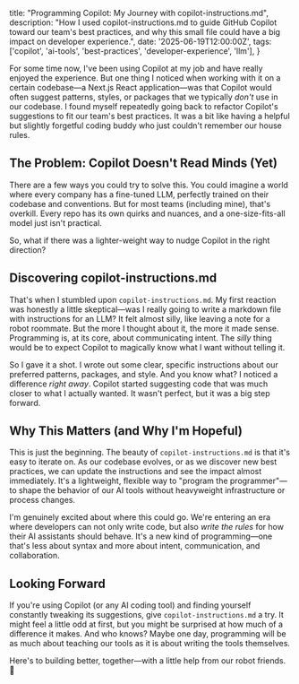   title: "Programming Copilot: My Journey with copilot-instructions.md",
  description: "How I used copilot-instructions.md to guide GitHub Copilot toward our team's best practices, and why this small file could have a big impact on developer experience.",
  date: '2025-06-19T12:00:00Z',
  tags: ['copilot', 'ai-tools', 'best-practices', 'developer-experience', 'llm'],
}

For some time now, I've been using Copilot at my job and have really enjoyed the experience. But one thing I noticed when working with it on a certain codebase—a Next.js React application—was that Copilot would often suggest patterns, styles, or packages that we typically *don't* use in our codebase. I found myself repeatedly going back to refactor Copilot's suggestions to fit our team's best practices. It was a bit like having a helpful but slightly forgetful coding buddy who just couldn't remember our house rules.

## The Problem: Copilot Doesn't Read Minds (Yet)

There are a few ways you could try to solve this. You could imagine a world where every company has a fine-tuned LLM, perfectly trained on their codebase and conventions. But for most teams (including mine), that's overkill. Every repo has its own quirks and nuances, and a one-size-fits-all model just isn't practical.

So, what if there was a lighter-weight way to nudge Copilot in the right direction?

## Discovering copilot-instructions.md

That's when I stumbled upon `copilot-instructions.md`. My first reaction was honestly a little skeptical—was I really going to write a markdown file with instructions for an LLM? It felt almost silly, like leaving a note for a robot roommate. But the more I thought about it, the more it made sense. Programming is, at its core, about communicating intent. The *silly* thing would be to expect Copilot to magically know what I want without telling it.

So I gave it a shot. I wrote out some clear, specific instructions about our preferred patterns, packages, and style. And you know what? I noticed a difference *right away*. Copilot started suggesting code that was much closer to what I actually wanted. It wasn't perfect, but it was a big step forward.

## Why This Matters (and Why I'm Hopeful)

This is just the beginning. The beauty of `copilot-instructions.md` is that it's easy to iterate on. As our codebase evolves, or as we discover new best practices, we can update the instructions and see the impact almost immediately. It's a lightweight, flexible way to "program the programmer"—to shape the behavior of our AI tools without heavyweight infrastructure or process changes.

I'm genuinely excited about where this could go. We're entering an era where developers can not only write code, but also *write the rules* for how their AI assistants should behave. It's a new kind of programming—one that's less about syntax and more about intent, communication, and collaboration.

## Looking Forward

If you're using Copilot (or any AI coding tool) and finding yourself constantly tweaking its suggestions, give `copilot-instructions.md` a try. It might feel a little odd at first, but you might be surprised at how much of a difference it makes. And who knows? Maybe one day, programming will be as much about teaching our tools as it is about writing the tools themselves.

Here's to building better, together—with a little help from our robot friends. 🚀 